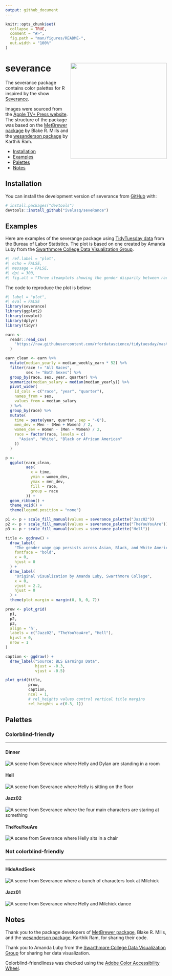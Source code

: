 ```yaml
---
output: github_document
---
```


<!-- README.md is generated from README.Rmd. Please edit that file -->

```r
knitr::opts_chunk$set(
  collapse = TRUE,
  comment = "#>",
  fig.path = "man/figures/README-",
  out.width = "100%"
)
```

# severance <img src="man/figures/logo.png" align="right" height="300" />

The severance package contains color palettes for R inspired by the show [Severance](https://tv.apple.com/us/show/severance/umc.cmc.1srk2goyh2q2zdxcx605w8vtx).

Images were sourced from the [Apple TV+ Press website](https://www.apple.com/tv-pr/originals/severance/episodes-images/). The structure of the package was based on the [MetBrewer package](https://github.com/BlakeRMills/MetBrewer) by Blake R. Mills and the [wesanderson package](https://github.com/karthik/wesanderson) by Karthik Ram.

* [Installation](#installation)
* [Examples](#examples)
* [Palettes](#palettes)
* [Notes](#notes)

## Installation

You can install the development version of severance from [GitHub](https://github.com/) with:

``` r
# install.packages("devtools")
devtools::install_github("ivelasq/seveRance")
```

## Examples

Here are examples of the severange package using [TidyTuesday data](https://github.com/rfordatascience/tidytuesday/blob/master/data/2021/2021-02-23/readme.md) from the Bureau of Labor Statistics. The plot is based on one created by Amanda Luby from the [Swarthmore College Data Visualization Group](https://aluby.domains.swarthmore.edu/sdv/posts/2021-03-05-bls-earnings-data/).

```r
#| ref.label = "plot",
#| echo = FALSE,
#| message = FALSE,
#| dpi = 300,
#| fig.alt = "Three steamplots showing the gender disparity between races displayed in three different palettes from the severance package"
```

The code to reproduce the plot is below:

```r
#| label = "plot",
#| eval = FALSE
library(severance)
library(ggplot2)
library(cowplot)
library(dplyr)
library(tidyr)

earn <-
  readr::read_csv(
    'https://raw.githubusercontent.com/rfordatascience/tidytuesday/master/data/2021/2021-02-23/earn.csv'
  )

earn_clean <- earn %>%
  mutate(median_yearly = median_weekly_earn * 52) %>%
  filter(race != "All Races",
         sex != "Both Sexes") %>%
  group_by(race, sex, year, quarter) %>%
  summarize(median_salary = median(median_yearly)) %>%
  pivot_wider(
    id_cols = c("race", "year", "quarter"),
    names_from = sex,
    values_from = median_salary
  ) %>%
  group_by(race) %>%
  mutate(
    time = paste(year, quarter, sep = "-Q"),
    men_dev = Men - (Men + Women) / 2,
    women_dev = Women - (Men + Women) / 2,
    race = factor(race, levels = c(
      "Asian", "White", "Black or African American"
    ))
  )

p <-
  ggplot(earn_clean,
         aes(
           x = time,
           ymin = women_dev,
           ymax = men_dev,
           fill = race,
           group = race
         )) +
  geom_ribbon() +
  theme_void() +
  theme(legend.position = "none")

p1 <- p + scale_fill_manual(values = severance_palette("Jazz02"))
p2 <- p + scale_fill_manual(values = severance_palette("TheYouYouAre"))
p3 <- p + scale_fill_manual(values = severance_palette("Hell"))

title <- ggdraw() +
  draw_label(
    "The gender wage gap persists across Asian, Black, and White Americans",
    fontface = "bold",
    x = 0,
    hjust = 0
  ) +
  draw_label(
    "Original visualization by Amanda Luby, Swarthmore College",
    x = 0,
    vjust = 2.2,
    hjust = 0
  ) +
  theme(plot.margin = margin(0, 0, 0, 7))

prow <- plot_grid(
  p1,
  p2,
  p3,
  align = 'h',
  labels = c("Jazz02", "TheYouYouAre", "Hell"),
  hjust = 0,
  nrow = 1
)

caption <- ggdraw() +
  draw_label("Source: BLS Earnings Data",
             hjust = -0.3,
             vjust = -0.5)

plot_grid(title,
          prow,
          caption,
          ncol = 1,
          # rel_heights values control vertical title margins
          rel_heights = c(0.3, 1))
```

## Palettes

### Colorblind-friendly

---

#### Dinner
<img src="man/figures/dinner_cbf.jpg" alt="A scene from Severance where Helly and Dylan are standing in a room">

#### Hell
<img src="man/figures/hell_cbf.jpg" alt="A scene from Severance where Helly is sitting on the floor">

#### Jazz02
<img src="man/figures/jazz02_cbf.jpg" alt="A scene from Severance where the four main characters are staring at something">

#### TheYouYouAre
<img src="man/figures/theyouyouare_cbf.jpg" alt="A scene from Severance where Helly sits in a chair">

### Not colorblind-friendly

---
#### HideAndSeek
<img src="man/figures/hideandseek_ncbf.jpg" alt="A scene from Severance where a bunch of characters look at Milchick">

#### Jazz01
<img src="man/figures/jazz01_ncbf.jpg" alt="A scene from Severance where Helly and Milchick dance">

## Notes

Thank you to the package developers of [MetBrewer package](https://github.com/BlakeRMills/MetBrewer), Blake R. Mills, and the [wesanderson package](https://github.com/karthik/wesanderson), Karthik Ram, for sharing their code.

Thank you to Amanda Luby from the [Swarthmore College Data Visualization Group](https://aluby.domains.swarthmore.edu/sdv/posts/2021-03-05-bls-earnings-data/) for sharing her data visualization.

Colorblind-friendliness was checked using the [Adobe Color Accessibility Wheel](https://color.adobe.com/create/color-accessibility).
